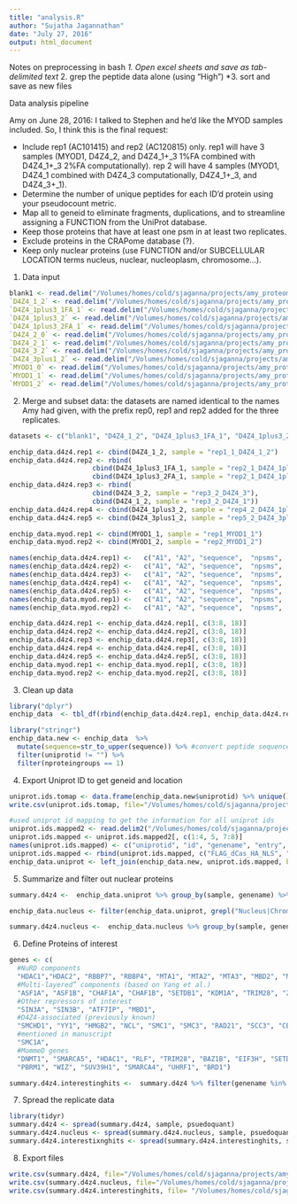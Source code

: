 ```yaml
---
title: "analysis.R"
author: "Sujatha Jagannathan"
date: "July 27, 2016"
output: html_document
---
```

Notes on preprocessing in bash
*1. Open excel sheets and save as tab-delimited text
*2. grep the peptide data alone (using "High")
*3. sort and save as new files

Data analysis pipeline

Amy on June 28, 2016:
I talked to Stephen and he'd like the MYOD samples included. So, I think this is the final request:

- Include rep1 (AC101415) and rep2 (AC120815) only. rep1 will have 3 samples (MYOD1, D4Z4_2, and D4Z4_1+_3 1%FA combined with D4Z4_1+_3 2%FA computationally). rep 2 will have 4 samples (MYOD1, D4Z4_1 combined with D4Z4_3 computationally, D4Z4_1+_3, and D4Z4_3+_1). 
- Determine the number of unique peptides for each ID'd protein using your pseudocount metric.
- Map all to geneid to eliminate fragments, duplications, and to streamline assigning a FUNCTION from the UniProt database.
- Keep those proteins that have at least one psm in at least two replicates. 
- Exclude proteins in the CRAPome database (?).
- Keep only nuclear proteins (use FUNCTION and/or SUBCELLULAR LOCATION terms nucleus, nuclear, nucleoplasm, chromosome...).

1. Data input
```r
blank1 <- read.delim("/Volumes/homes/cold/sjaganna/projects/amy_proteomics/blank1", header=FALSE, stringsAsFactors=FALSE)
`D4Z4_1_2` <- read.delim("/Volumes/homes/cold/sjaganna/projects/amy_proteomics/D4Z4_1_2", header=FALSE, stringsAsFactors=FALSE)
`D4Z4_1plus3_1FA_1` <- read.delim("/Volumes/homes/cold/sjaganna/projects/amy_proteomics/D4Z4_1plus3_1FA_1", header=FALSE, stringsAsFactors=FALSE)
`D4Z4_1plus3_2` <- read.delim("/Volumes/homes/cold/sjaganna/projects/amy_proteomics/D4Z4_1plus3_2", header=FALSE, stringsAsFactors=FALSE)
`D4Z4_1plus3_2FA_1` <- read.delim("/Volumes/homes/cold/sjaganna/projects/amy_proteomics/D4Z4_1plus3_2FA_1", header=FALSE, stringsAsFactors=FALSE)
`D4Z4_2_0` <- read.delim("/Volumes/homes/cold/sjaganna/projects/amy_proteomics/D4Z4_2_0", header=FALSE, stringsAsFactors=FALSE)
`D4Z4_2_1` <- read.delim("/Volumes/homes/cold/sjaganna/projects/amy_proteomics/D4Z4_2_1", header=FALSE, stringsAsFactors=FALSE)
`D4Z4_3_2` <- read.delim("/Volumes/homes/cold/sjaganna/projects/amy_proteomics/D4Z4_3_2", header=FALSE, stringsAsFactors=FALSE)
`D4Z4_3plus1_2` <- read.delim("/Volumes/homes/cold/sjaganna/projects/amy_proteomics/D4Z4_3plus1_2", header=FALSE, stringsAsFactors=FALSE)
`MYOD1_0` <- read.delim("/Volumes/homes/cold/sjaganna/projects/amy_proteomics/MYOD1_0", header=FALSE, stringsAsFactors=FALSE)
`MYOD1_1` <- read.delim("/Volumes/homes/cold/sjaganna/projects/amy_proteomics/MYOD1_1", header=FALSE, stringsAsFactors=FALSE)
`MYOD1_2` <- read.delim("/Volumes/homes/cold/sjaganna/projects/amy_proteomics/MYOD1_2", header=FALSE, stringsAsFactors=FALSE)
```

2. Merge and subset data: the datasets are named identical to the names Amy had given, with the prefix rep0, rep1 and rep2 added for the three replicates. 
```r
datasets <- c("blank1", "D4Z4_1_2", "D4Z4_1plus3_1FA_1", "D4Z4_1plus3_2", "D4Z4_1plus3_2FA_1", "D4Z4_2_0", "D4Z4_2_1", "D4Z4_3_2", "D4Z4_3plus1_2", "MYOD1_0", "MYOD1_1", "MYOD1_2")

enchip_data.d4z4.rep1 <- cbind(D4Z4_1_2, sample = "rep1_1_D4Z4_1_2")
enchip_data.d4z4.rep2 <- rbind(
                     cbind(D4Z4_1plus3_1FA_1, sample = "rep2_1_D4Z4_1plus3_1FA"), 
                     cbind(D4Z4_1plus3_2FA_1, sample = "rep2_1_D4Z4_1plus3_2FA"))
enchip_data.d4z4.rep3 <- rbind(
                     cbind(D4Z4_3_2, sample = "rep3_2_D4Z4_3"), 
                     cbind(D4Z4_1_2, sample = "rep3_2_D4Z4_1"))
enchip_data.d4z4.rep4 <- cbind(D4Z4_1plus3_2, sample = "rep4_2_D4Z4_1plus3")
enchip_data.d4z4.rep5 <- cbind(D4Z4_3plus1_2, sample = "rep5_2_D4Z4_3plus1")

enchip_data.myod.rep1 <- cbind(MYOD1_1, sample = "rep1_MYOD1_1")
enchip_data.myod.rep2 <- cbind(MYOD1_2, sample = "rep2_MYOD1_2")

names(enchip_data.d4z4.rep1) <-   c("A1", "A2", "sequence",  "npsms",	"nproteins",	"nproteingroups",	"uniprotid",	"modifications", 	"cn", "qvalue", "pepscore",	"xcorr",	"charge",	"da",	"ppm",	"rt",	"nmissiedcleavages", "sample")
names(enchip_data.d4z4.rep2) <-   c("A1", "A2", "sequence",  "npsms",  "nproteins",	"nproteingroups",	"uniprotid",	"modifications", 	"cn", "qvalue", "pepscore",	"xcorr",	"charge",	"da",	"ppm",	"rt",	"nmissiedcleavages", "sample")
names(enchip_data.d4z4.rep3) <-   c("A1", "A2", "sequence",  "npsms",  "nproteins",	"nproteingroups",	"uniprotid",	"modifications", 	"cn", "qvalue", "pepscore",	"xcorr",	"charge",	"da",	"ppm",	"rt",	"nmissiedcleavages", "sample")
names(enchip_data.d4z4.rep4) <-   c("A1", "A2", "sequence",  "npsms",  "nproteins",	"nproteingroups",	"uniprotid",	"modifications", 	"cn", "qvalue", "pepscore",	"xcorr",	"charge",	"da",	"ppm",	"rt",	"nmissiedcleavages", "sample")
names(enchip_data.d4z4.rep5) <-   c("A1", "A2", "sequence",  "npsms",  "nproteins",	"nproteingroups",	"uniprotid",	"modifications", 	"cn", "qvalue", "pepscore",	"xcorr",	"charge",	"da",	"ppm",	"rt",	"nmissiedcleavages", "sample")
names(enchip_data.myod.rep1) <-   c("A1", "A2", "sequence",  "npsms",  "nproteins",	"nproteingroups",	"uniprotid",	"modifications", 	"cn", "qvalue", "pepscore",	"xcorr",	"charge",	"da",	"ppm",	"rt",	"nmissiedcleavages", "sample")
names(enchip_data.myod.rep2) <-   c("A1", "A2", "sequence",  "npsms",  "nproteins",	"nproteingroups",	"uniprotid",	"modifications", 	"cn", "qvalue", "pepscore",	"xcorr",	"charge",	"da",	"ppm",	"rt",	"nmissiedcleavages", "sample")

enchip_data.d4z4.rep1 <- enchip_data.d4z4.rep1[, c(3:8, 18)]
enchip_data.d4z4.rep2 <- enchip_data.d4z4.rep2[, c(3:8, 18)]
enchip_data.d4z4.rep3 <- enchip_data.d4z4.rep3[, c(3:8, 18)]
enchip_data.d4z4.rep4 <- enchip_data.d4z4.rep4[, c(3:8, 18)]
enchip_data.d4z4.rep5 <- enchip_data.d4z4.rep5[, c(3:8, 18)]
enchip_data.myod.rep1 <- enchip_data.myod.rep1[, c(3:8, 18)]
enchip_data.myod.rep2 <- enchip_data.myod.rep2[, c(3:8, 18)]

```

3. Clean up data
```r
library("dplyr")
enchip_data  <- tbl_df(rbind(enchip_data.d4z4.rep1, enchip_data.d4z4.rep2, enchip_data.d4z4.rep3, enchip_data.d4z4.rep4, enchip_data.d4z4.rep5, enchip_data.myod.rep1, enchip_data.myod.rep2))

library("stringr")
enchip_data.new <- enchip_data  %>%
  mutate(sequence=str_to_upper(sequence)) %>% #convert peptide sequence to upper case for string matching
  filter(uniprotid != "") %>%
  filter(nproteingroups == 1)

```

4. Export Uniprot ID to get geneid and location
```r
uniprot.ids.tomap <- data.frame(enchip_data.new$uniprotid) %>% unique()
write.csv(uniprot.ids.tomap, file="/Volumes/homes/cold/sjaganna/projects/amy_proteomics/uniprot.ids.tomap.csv")

#used uniprot id mapping to get the information for all uniprot ids
uniprot.ids.mapped2 <- read.delim2("/Volumes/homes/cold/sjaganna/projects/amy_proteomics/uniprot.ids.mapped2.txt", stringsAsFactors=FALSE)
uniprot.ids.mapped <- uniprot.ids.mapped2[, c(1:4, 5, 7:8)]
names(uniprot.ids.mapped) <- c("uniprotid", "id", "genename", "entry", "protein.name", "go_cc", "location")
uniprot.ids.mapped <- rbind(uniprot.ids.mapped, c("FLAG_dCas_HA_NLS", "dCas9", "dCas9", "dCas9", "dCas9", "nucleus", "nucleus"))
enchip_data.uniprot <- left_join(enchip_data.new, uniprot.ids.mapped, by = "uniprotid")

```

5. Summarize and filter out nuclear proteins
```r
summary.d4z4 <-  enchip_data.uniprot %>% group_by(sample, genename) %>% summarize(psuedoquant = sum(npsms))

enchip_data.nucleus <- filter(enchip_data.uniprot, grepl("Nucleus|Chromosome|nucle|chromosom",location)) 

summary.d4z4.nucleus <-  enchip_data.nucleus %>% group_by(sample, genename) %>% summarize(psuedoquant = sum(npsms))

```


6. Define Proteins of interest
```r
genes <- c(
  #NuRD components
  "HDAC1","HDAC2", "RBBP7", "RBBP4", "MTA1", "MTA2", "MTA3", "MBD2", "MBD3", "CHD3", "CHD4", 
  #Multi-layered” components (based on Yang et al.)
  "ASF1A", "ASF1B", "CHAF1A", "CHAF1B", "SETDB1", "KDM1A", "TRIM28", "ZFP809", "SUMO2", 
  #Other repressors of interest
  "SIN3A", "SIN3B", "ATF7IP", "MBD1", 
  #D4Z4-associated (previously known)
  "SMCHD1", "YY1", "HMGB2", "NCL", "SMC1", "SMC3", "RAD21", "SCC3", "CBX3", 
  #mentioned in manuscript
  "SMC1A", 
  #MommeD genes
  "DNMT1", "SMARCA5", "HDAC1", "RLF", "TRIM28", "BAZ1B", "EIF3H", "SETDB1", "DNMT3B", "RIF1", "SMARCC1", 
  "PBRM1", "WIZ", "SUV39H1", "SMARCA4", "UHRF1", "BRD1")

summary.d4z4.interestinghits <-  summary.d4z4 %>% filter(genename %in% genes)

```


7. Spread the replicate data
```r
library(tidyr)
summary.d4z4 <- spread(summary.d4z4, sample, psuedoquant)
summary.d4z4.nucleus <- spread(summary.d4z4.nucleus, sample, psuedoquant)
summary.d4z4.interestixnghits <- spread(summary.d4z4.interestinghits, sample, psuedoquant)
```


8. Export files
```r
write.csv(summary.d4z4, file="/Volumes/homes/cold/sjaganna/projects/amy_proteomics/summary.d4z4.csv")
write.csv(summary.d4z4.nucleus, file="/Volumes/homes/cold/sjaganna/projects/amy_proteomics/summary.d4z4.nucleus.csv")
write.csv(summary.d4z4.interestinghits, file= "/Volumes/homes/cold/sjaganna/projects/amy_proteomics/summary.d4z4.interestinghits.csv")
```